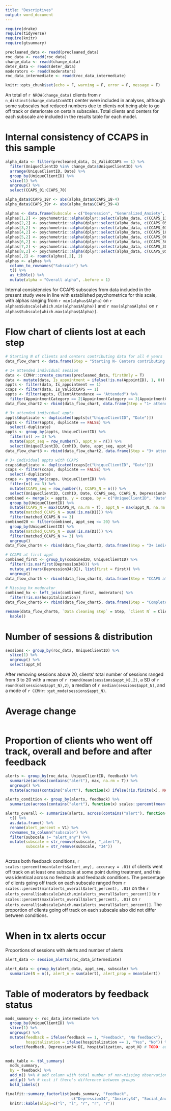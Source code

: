 ```yaml
---
title: "Descriptives"
output: word_document
---
```


```r
require(drake)
require(tidyverse)
require(knitr)
require(gtsummary)

precleaned_data <- readd(precleaned_data)
roc_data <- readd(roc_data)
change_data <- readd(change_data)
deter_data <- readd(deter_data)
moderators <- readd(moderators)
roc_data_intermediate <- readd(roc_data_intermediate)

knitr::opts_chunk$set(echo = F, warning = F, error = F, message = F)
```

An total of `r NROW(change_data)` clients from `r n_distinct(change_data$CcmhID)` center were included in analyses, although some subscales had reduced numbers due to clients not being able to go off track or deteriorate on certain subscales. Total clients and centers for each subscale are included in the results table for each model.  

# Internal consistency of CCAPS in this sample
```r
alpha_data <- filter(precleaned_data, Is_ValidCCAPS == 1) %>% 
  filter(UniqueClientID %in% change_data$UniqueClientID) %>% 
  arrange(UniqueClientID, Date) %>% 
  group_by(UniqueClientID) %>% 
  slice(1) %>% 
  ungroup() %>% 
  select(CCAPS_01:CCAPS_70)

alpha_data$CCAPS_18r <- abs(alpha_data$CCAPS_18-4)
alpha_data$CCAPS_39r <- abs(alpha_data$CCAPS_39-4)

alphas <- data.frame(Subscale = c("Depression", "Generalized_Anxiety", "Social_Anxiety", "Academics", "Eating", "Hostility",  "Alcohol", "DI"), Alpha = NA)
alphas[1,2] <- psychometric::alpha(dplyr::select(alpha_data, c(CCAPS_11, CCAPS_13,CCAPS_24, CCAPS_27, CCAPS_45, CCAPS_51))) #Depression34
alphas[2,2] <- psychometric::alpha(dplyr::select(alpha_data, c(CCAPS_05, CCAPS_17,CCAPS_21, CCAPS_22, CCAPS_31, CCAPS_34))) #Anxiety34
alphas[3,2] <- psychometric::alpha(dplyr::select(alpha_data, c(CCAPS_03,CCAPS_39r, CCAPS_46, CCAPS_49, CCAPS_52))) #Social Anxiety
alphas[4,2] <- psychometric::alpha(dplyr::select(alpha_data, c(CCAPS_18r, CCAPS_57, CCAPS_59, CCAPS_66))) #Academics
alphas[5,2] <- psychometric::alpha(dplyr::select(alpha_data, c(CCAPS_06, CCAPS_16, CCAPS_29))) #Eating
alphas[6,2] <- psychometric::alpha(dplyr::select(alpha_data, c(CCAPS_36, CCAPS_40, CCAPS_48, CCAPS_58, CCAPS_64, CCAPS_68))) #Hostility
alphas[7,2] <- psychometric::alpha(dplyr::select(alpha_data, c(CCAPS_30, CCAPS_33,CCAPS_54, CCAPS_63))) #Alcohol
alphas[8,2] <- psychometric::alpha(dplyr::select(alpha_data, c(CCAPS_05, CCAPS_11, CCAPS_13, CCAPS_17, CCAPS_21, CCAPS_22, CCAPS_24,CCAPS_27, CCAPS_31, CCAPS_34, CCAPS_40, CCAPS_45,CCAPS_46, CCAPS_48, CCAPS_51, CCAPS_52, CCAPS_57, CCAPS_58, CCAPS_59, CCAPS_66))) # DI
alphas[,2] <- round(alphas[,2], 2)
alphas <- alphas %>%
  column_to_rownames("Subscale") %>%
  t() %>%
  as_tibble() %>%
  mutate(alpha = "Overall alpha", .before = 1)
```
Internal consistencies for CCAPS subscales from data included in the present study were in line with established psychometrics for this scale, with alphas ranging from `r min(alphas$Alpha)` on `r alphas$Subscale[which.min(alphas$Alpha)]` and `r max(alpha$Alpha)` on `r alphas$Subscale[which.max(alphas$Alpha)]`. 

# Flow chart of clients lost at each step
```r
# Starting N of clients and centers contributing data for all 4 years
data_flow_chart <- data.frame(Step = "Starting N- Centers contributing all 4 years", Clients = n_distinct(precleaned_data$UniqueClientID), Centers = n_distinct(precleaned_data$CcmhID))

# 1+ attended individual session
data <- CCMHr::create_courses(precleaned_data, firstOnly = T)
data <- mutate(data, Is_appointment = ifelse(!is.na(AppointID), 1, 0))
appts <- filter(data, Is_appointment == 1)
ccaps <- filter(data, Is_ValidCCAPS == 1)
appts <- filter(appts, ClientAttendance == "Attended") %>%
  filter(AppointmentCategory == 2|AppointmentCategory == 3|AppointmentCategory == 4)
data_flow_chart2 <- rbind(data_flow_chart, data.frame(Step = "1+ attended individual appt", Clients = n_distinct(appts$UniqueClientID), Centers = n_distinct(appts$CcmhID)))

# 3+ attended individual appts
appts$duplicate <- duplicated(appts[c("UniqueClientID", "Date")])
appts <- filter(appts, duplicate == FALSE) %>%
  select(-duplicate)
appts <- group_by(appts, UniqueClientID) %>%
  filter(n() >= 3) %>%
  mutate(appt_seq = row_number(), appt_N = n()) %>%
  select(UniqueClientID, CcmhID, Date, appt_seq, appt_N)
data_flow_chart3 <- rbind(data_flow_chart2, data.frame(Step = "3+ attended individual appt", Clients = n_distinct(appts$UniqueClientID), Centers = n_distinct(appts$CcmhID)))

# 3+ individual appts with CCAPS
ccaps$duplicate <- duplicated(ccaps[c("UniqueClientID", "Date")])
ccaps <- filter(ccaps, duplicate == FALSE) %>%
  select(-duplicate)
ccaps <- group_by(ccaps, UniqueClientID) %>%
  filter(n() >= 3) %>%
  mutate(CCAPS_seq = row_number(), CCAPS_N = n()) %>%
  select(UniqueClientID, CcmhID, Date, CCAPS_seq, CCAPS_N, Depression34:DI)
combined <- merge(x = appts, y = ccaps, by = c("UniqueClientID", "Date", "CcmhID"), all.x = TRUE) %>%
  group_by(UniqueClientID) %>%
  mutate(CCAPS_N = max(CCAPS_N, na.rm = T), appt_N = max(appt_N, na.rm = T)) %>%
  mutate(matched_CCAPS_N = sum(!is.na(DI))) %>%
  filter(matched_CCAPS_N >= 3)
combined20 <- filter(combined, appt_seq <= 20) %>%
  group_by(UniqueClientID) %>%
  mutate(matched_CCAPS_N = sum(!is.na(DI))) %>%
  filter(matched_CCAPS_N >= 3) %>%
  ungroup()
data_flow_chart4 <- rbind(data_flow_chart3, data.frame(Step = "3+ individual appts with CCAPS", Clients = n_distinct(combined20$UniqueClientID), Centers = n_distinct(combined20$CcmhID)))

# CCAPS at first appt
combined_first <- group_by(combined20, UniqueClientID) %>%
  filter(!is.na(first(Depression34))) %>%
  mutate_at(vars(Depression34:DI), list(first = first)) %>%
  ungroup()
data_flow_chart5 <- rbind(data_flow_chart4, data.frame(Step = "CCAPS at first appointment", Clients = n_distinct(combined_first$UniqueClientID), Centers = n_distinct(combined_first$CcmhID)))
  
# Missing hx moderator
combined_hx <- left_join(combined_first, moderators) %>% 
  filter(!is.na(hospitalization))
data_flow_chart6 <- rbind(data_flow_chart5, data.frame(Step = "Complete data on moderators", Clients = n_distinct(combined_hx$UniqueClientID), Centers = n_distinct(combined_hx$CcmhID)))

rename(data_flow_chart6, `Data cleaning step` = Step, `Client N` = Clients, `Center N` = Centers) %>% 
  kable()
```

# Number of sessions & distribution
```r
sessions <- group_by(roc_data, UniqueClientID) %>% 
  slice(1) %>% 
  ungroup() %>% 
  select(appt_N)
```

After removing sessions above 20, clients' total number of sessions ranged from 3 to 20 with a mean of `r round(mean(sessions$appt_N),2)`, a SD of `r round(sd(sessions$appt_N),2)`,  a median of `r median(sessions$appt_N)`, and a mode of `r CCMHr::get_mode(sessions$appt_N)`. 

# Average change
```r

```

# Proportion of clients who went off track, overall and before and after feedback
```r
alerts <- group_by(roc_data, UniqueClientID, feedback) %>% 
  summarize(across(contains("alert"), max, na.rm = T)) %>% 
  ungroup() %>% 
  mutate(across(contains("alert"), function(x) ifelse(!is.finite(x), NA, x)))

alerts_condition <- group_by(alerts, feedback) %>% 
  summarize(across(contains("alert"), function(x) scales::percent(mean(x, na.rm = T), accuracy = .01)))

alerts_overall <- summarize(alerts, across(contains("alert"), function(x) mean(x, na.rm = T))) %>% 
  t() %>% 
  as.data.frame() %>% 
  rename(alert_percent = V1) %>% 
  rownames_to_column("subscale") %>% 
  filter(subscale != "alert_any") %>% 
  mutate(subscale = str_remove(subscale, "_alert"),
         subscale = str_remove(subscale, "34")) 
  
```
Across both feedback conditions, `r scales::percent(mean(alerts$alert_any), accuracy = .01)` of clients went off track on at least one subscale at some point during treatment, and this was identical across no feedback and feedback conditions. The percentage of clients going off track on each subscale ranged from `r scales::percent(min(alerts_overall$alert_percent), .01)` on the `r alerts_overall$subscale[which.min(alerts_overall$alert_percent)]` to `r scales::percent(max(alerts_overall$alert_percent), .01)` on `r alerts_overall$subscale[which.max(alerts_overall$alert_percent)]`. The proportion of clients going off track on each subscale also did not differ between conditions. 

# When in tx alerts occur
Proportions of sessions with alerts and number of alerts 
```r
alert_data <- session_alerts(roc_data_intermediate)

alert_data <- group_by(alert_data, appt_seq, subscale) %>% 
  summarize(N = n(), alert_n = sum(alert), alert_prop = mean(alert))
```

# Table of moderators by feedback status
```r
mods_summary <- roc_data_intermediate %>% 
  group_by(UniqueClientID) %>% 
  slice(1) %>% 
  ungroup() %>% 
  mutate(feedback = ifelse(feedback == 1, "Feedback", "No feedback"),
         hospitalization = ifelse(hospitalization == 1, "Yes", "No")) %>% 
  select(feedback, Depression34:DI, hospitalization, appt_N) # TODO: add ccaps_freq once it's double checked
  

mods_table <- tbl_summary(
  mods_summary,
  by = feedback) %>%
  add_n() %>% # add column with total number of non-missing observations
  add_p() %>% # test if there's difference between groups
  bold_labels() 

finalfit::summary_factorlist(mods_summary, "feedback", 
                             c("Depression34", "Anxiety34", "Social_Anxiety34", "Academics34", "Eating34", "Hostility34", "Alcohol34", "DI", "hospitalization", "appt_N")) 
  knitr::kable(align=c("l", "l", "r", "r", "r"))
```

